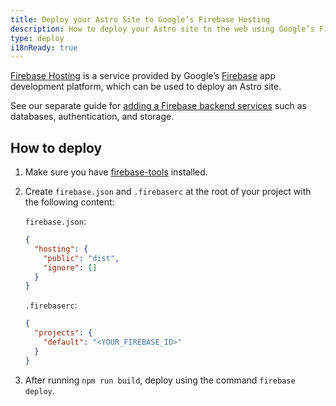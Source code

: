 ```yaml
---
title: Deploy your Astro Site to Google’s Firebase Hosting
description: How to deploy your Astro site to the web using Google’s Firebase Hosting.
type: deploy
i18nReady: true
---
```


[Firebase Hosting](https://firebase.google.com/products/hosting) is a service provided by Google’s [Firebase](https://firebase.google.com/) app development platform, which can be used to deploy an Astro site. 

See our separate guide for [adding a Firebase backend services](/en/guides/deploy/google-firebase/) such as databases, authentication, and storage.

## How to deploy

1. Make sure you have [firebase-tools](https://www.npmjs.com/package/firebase-tools) installed.

2. Create `firebase.json` and `.firebaserc` at the root of your project with the following content:

   `firebase.json`:

   ```json
   {
     "hosting": {
       "public": "dist",
       "ignore": []
     }
   }
   ```

   `.firebaserc`:

   ```json
   {
     "projects": {
       "default": "<YOUR_FIREBASE_ID>"
     }
   }
   ```

3. After running `npm run build`, deploy using the command `firebase deploy`.
